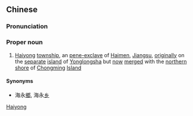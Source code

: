 ==Chinese==
{{zh-forms|[[sea]]|[[Yonglongsha]]<br>{{nowrap|(a [[former]] [[island]])}}}}
{{wikipedia|Haiyong Township}}

===Pronunciation===
{{zh-pron
|m=Hǎiyǒng
|cat=pn
}}

===Proper noun===
{{zh-proper noun}}

# [[Haiyong]] [[township]], an [[pene-exclave]] of [[Haimen]], [[Jiangsu]], [[originally]] on the [[separate]] [[island]] of [[Yonglongsha]] but [[now]] [[merge]]d with the [[northern]] [[shore]] of [[Chongming]] [[island|Island]]

====Synonyms====
* {{sense|formally}} 海永[[鄉]], 海永[[乡]]

[[Category:zh:Townships|Haiyong]]